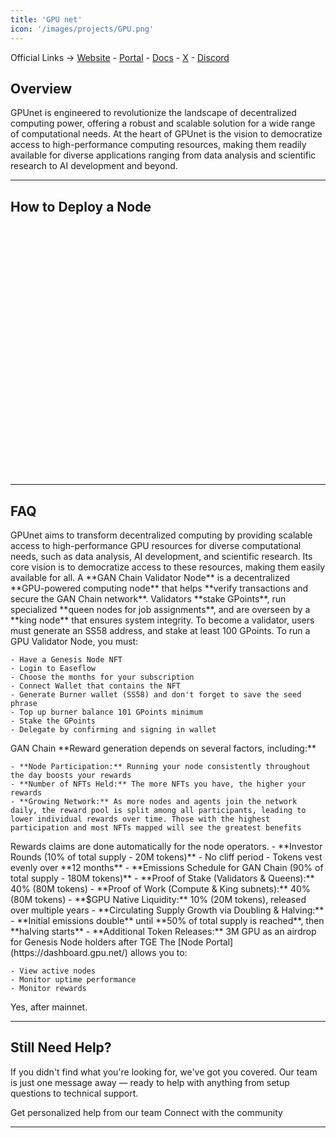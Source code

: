 ```yaml
---
title: 'GPU net'
icon: '/images/projects/GPU.png'
---
```


Official Links → [Website](https://www.gpu.net/) - [Portal](https://dashboard.gpu.net/) - [Docs](https://docs.gpu.net/) - [X](https://x.com/gpunet) - [Discord]()

## Overview

GPUnet is engineered to revolutionize the landscape of decentralized computing power, offering a robust and scalable solution for a wide range of computational needs. At the heart of GPUnet is the vision to democratize access to high-performance computing resources, making them readily available for diverse applications ranging from data analysis and scientific research to AI development and beyond.

---
## How to Deploy a Node
<Frame caption="">
  <iframe 
    width="100%" 
    height="400" 
    title="GPU.net Validator Node" 
    frameBorder="0" 
    allow="accelerometer; autoplay; clipboard-write; encrypted-media; gyroscope; picture-in-picture" 
    allowFullScreen>
  </iframe>
</Frame>

---

## FAQ
<AccordionGroup>
  <Accordion title="What is GPU.net doing?">
    GPUnet aims to transform decentralized computing by providing scalable access to high-performance GPU resources for diverse computational needs, such as data analysis, AI development, and scientific research. Its core vision is to democratize access to these resources, making them easily available for all.
  </Accordion>
  
  <Accordion title="What are GPU Validator Nodes?">
    A **GAN Chain Validator Node** is a decentralized **GPU-powered computing node** that helps **verify transactions and secure the GAN Chain network**. Validators **stake GPoints**, run specialized **queen nodes for job assignments**, and are overseen by a **king node** that ensures system integrity. To become a validator, users must generate an SS58 address, and stake at least 100 GPoints.
  </Accordion>
  
  <Accordion title="How to setup and run Validator Nodes?">
    To run a GPU Validator Node, you must:
    
    - Have a Genesis Node NFT
    - Login to Easeflow
    - Choose the months for your subscription
    - Connect Wallet that contains the NFT
    - Generate Burner wallet (SS58) and don't forget to save the seed phrase
    - Top up burner balance 101 GPoints minimum
    - Stake the GPoints
    - Delegate by confirming and signing in wallet
  </Accordion>
  
  <Accordion title="On what chain is the project running?">
    GAN Chain
  </Accordion>
  
  <Accordion title="How to earn rewards?">
    **Reward generation depends on several factors, including:**
    
    - **Node Participation:** Running your node consistently throughout the day boosts your rewards
    - **Number of NFTs Held:** The more NFTs you have, the higher your rewards
    - **Growing Network:** As more nodes and agents join the network daily, the reward pool is split among all participants, leading to lower individual rewards over time. Those with the highest participation and most NFTs mapped will see the greatest benefits
  </Accordion>
  
  <Accordion title="How do I claim rewards?">
    Rewards claims are done automatically for the node operators.
  </Accordion>
  
  <Accordion title="How is the vesting schedule structured?">
    - **Investor Rounds (10% of total supply - 20M tokens)**
      - No cliff period
      - Tokens vest evenly over **12 months**
    - **Emissions Schedule for GAN Chain (90% of total supply - 180M tokens)**
      - **Proof of Stake (Validators & Queens):** 40% (80M tokens)
      - **Proof of Work (Compute & King subnets):** 40% (80M tokens)
      - **$GPU Native Liquidity:** 10% (20M tokens), released over multiple years
    - **Circulating Supply Growth via Doubling & Halving:**
      - **Initial emissions double** until **50% of total supply is reached**, then **halving starts**
      - **Additional Token Releases:** 3M GPU as an airdrop for Genesis Node holders after TGE
  </Accordion>
  
  <Accordion title="Where can I monitor my node?">
    The [Node Portal](https://dashboard.gpu.net/) allows you to:
    
    - View active nodes
    - Monitor uptime performance
    - Monitor rewards
  </Accordion>
  
  <Accordion title="Are the NFTs for the Validator nodes transferable? If yes, after how long?">
    Yes, after mainnet.
  </Accordion>
</AccordionGroup>

---

## Still Need Help?

If you didn't find what you're looking for, we've got you covered. Our team is just one message away — ready to help with anything from setup questions to technical support.

<CardGroup cols={2}>
  <Card title="Open Support Ticket" icon="rectangle-stack" href="https://discord.com/channels/1217243890352914552/1220638161407836241">
    Get personalized help from our team
  </Card>
  <Card title="Join Discord" icon="message-circle" href="https://discord.com/invite/JDkD4EaqcZ">
    Connect with the community
  </Card>
</CardGroup>

--- 